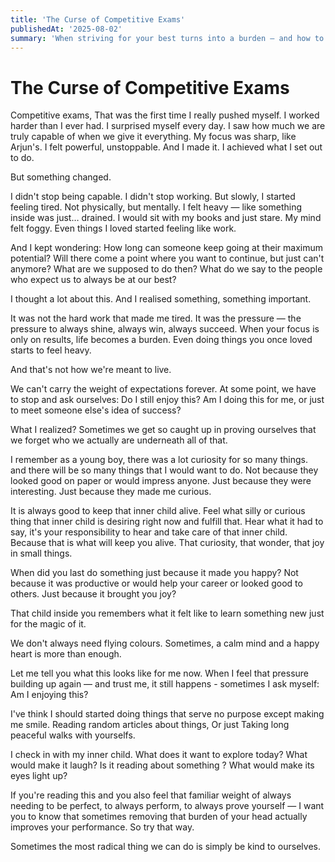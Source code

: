 ```yaml
---
title: 'The Curse of Competitive Exams'
publishedAt: '2025-08-02'
summary: 'When striving for your best turns into a burden — and how to breathe again.'
---
```


# The Curse of Competitive Exams

Competitive exams, That was the first time I really pushed myself. I worked harder than I ever had. I surprised myself every day. I saw how much we are truly capable of when we give it everything. My focus was sharp, like Arjun's. I felt powerful, unstoppable. And I made it. I achieved what I set out to do.


But something changed.

I didn't stop being capable. I didn't stop working. But slowly, I started feeling tired. Not physically, but mentally. I felt heavy — like something inside was just… drained. I would sit with my books and just stare. My mind felt foggy. Even things I loved started feeling like work.

And I kept wondering: How long can someone keep going at their maximum potential? Will there come a point where you want to continue, but just can't anymore? What are we supposed to do then? What do we say to the people who expect us to always be at our best?

I thought a lot about this. And I realised something, something important.

It was not the hard work that made me tired. It was the pressure — the pressure to always shine, always win, always succeed. When your focus is only on results, life becomes a burden. Even doing things you once loved starts to feel heavy.

And that's not how we're meant to live.

We can't carry the weight of expectations forever. At some point, we have to stop and ask ourselves: Do I still enjoy this? Am I doing this for me, or just to meet someone else's idea of success?

What I realized? Sometimes we get so caught up in proving ourselves that we forget who we actually are underneath all of that.

I remember as a young boy, there was a lot curiosity for so many things. and there will be so many things that I would want to do. Not because they looked good on paper or would impress anyone. Just because they were interesting. Just because they made me curious.

It is always good to keep that inner child alive. Feel what silly or curious thing that inner child is desiring right now and fulfill that. Hear what it had to say, it's your responsibility to hear and take care of that inner child. Because that is what will keep you alive. That curiosity, that wonder, that joy in small things.

When did you last do something just because it made you happy? Not because it was productive or would help your career or looked good to others. Just because it brought you joy?

That child inside you remembers what it felt like to learn something new just for the magic of it.

We don't always need flying colours. Sometimes, a calm mind and a happy heart is more than enough.

Let me tell you what this looks like for me now. When I feel that pressure building up again — and trust me, it still happens - sometimes I ask myself: Am I enjoying this?

I've think I should started doing things that serve no purpose except making me smile. Reading random articles about things, Or just Taking long peaceful walks with yourselfs.

I check in with my inner child. What does it want to explore today? What would make it laugh? Is it reading about something ? What would make its eyes light up?

If you're reading this and you also feel that familiar weight of always needing to be perfect, to always perform, to always prove yourself — I want you to know that sometimes removing that burden of your head actually improves your performance. So try that way.

Sometimes the most radical thing we can do is simply be kind to ourselves.